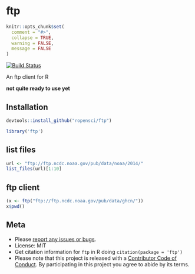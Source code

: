 ftp
===

```r
knitr::opts_chunk$set(
  comment = "#>",
  collapse = TRUE,
  warning = FALSE,
  message = FALSE
)
```

[![Build Status](https://travis-ci.org/ropensci/ftp.svg?branch=master)](https://travis-ci.org/ropensci/ftp)

An ftp client for R

**not quite ready to use yet**

## Installation

```r
devtools::install_github("ropensci/ftp")
```

```r
library('ftp')
```

## list files

```r
url <- "ftp://ftp.ncdc.noaa.gov/pub/data/noaa/2014/"
list_files(url)[1:10]
```

## ftp client

```r
(x <- ftp("ftp://ftp.ncdc.noaa.gov/pub/data/ghcn/"))
x$pwd()
```


## Meta

* Please [report any issues or bugs](https://github.com/ropensci/ftp/issues).
* License: MIT
* Get citation information for `ftp` in R doing `citation(package = 'ftp')`
* Please note that this project is released with a [Contributor Code of Conduct](CONDUCT.md). By participating in this project you agree to abide by its terms.
